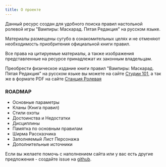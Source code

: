 ```yaml
---
title: О проекте
---
```


Данный ресурс создан для удобного поиска правил настольной ролевой игры "Вампиры: Маскарад. Пятая Редакция" на русском языке.

Материалы размещены сугубо в ознакомительных целях и не отменяют необходимость приобритения официальной книги правил.

Все права на цитируемые материалы, а также изображения представленные на ресурсе принадлежат их законным владельцам.

Преобрести физическое издание книги правил "Вампиры: Маскарад. Пятая Редакция" на русском языке вы можете на сайте [Студии 101](https://studio101.ru/products/stv501),
а так же в формате PDF на сайте [Станция Ролевая](https://rpgbook.ru/settings/wod/v5/STV501)

### ROADMAP

- Основные параметры
- Кланы (Книга правил)
- Стили охоты
- Достоинства и Недостатки
- Дисциплины
- Памятка по основным правилам
- Ширма Рассказчика
- Заполняемый Лист Персонажа
- Дополнительные источники

Если вы желаете помочь с наполнением сайта или у вас есть другие предложения - создайте issue на [github](https://github.com/deman4ik/vtm5/issues/new).
